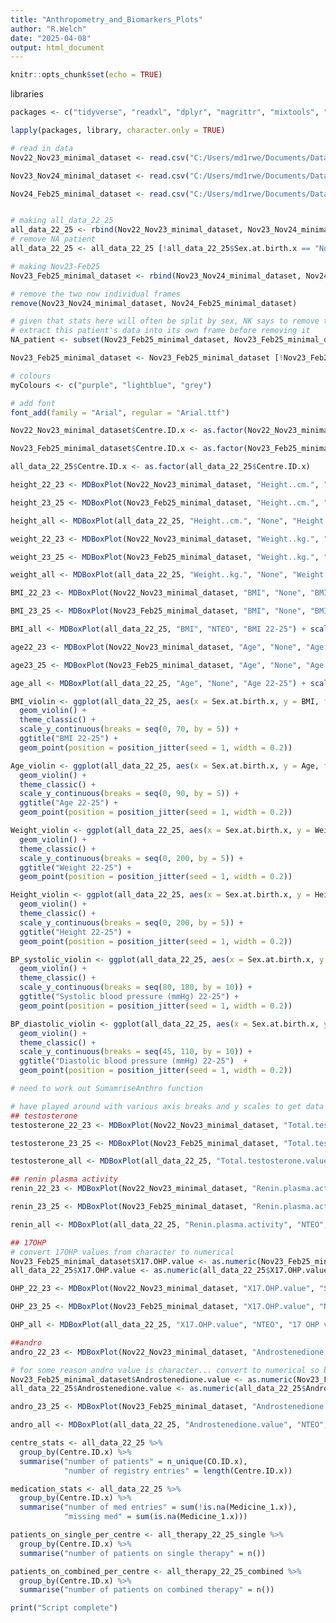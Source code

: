 ```yaml
---
title: "Anthropometry_and_Biomarkers_Plots"
author: "R.Welch"
date: "2025-04-08"
output: html_document
---
```


```r
knitr::opts_chunk$set(echo = TRUE)
```

libraries
```r
packages <- c("tidyverse", "readxl", "dplyr", "magrittr", "mixtools", "emmeans", "readr","data.table", "lubridate", "ggplot2", "skimr", "ggstatsplot","summarytools", "knitr", "here", "ggthemes", "Amelia", "tidyr", "naniar", "stringr", "janitor", "ggbreak", "patchwork", "plotrix", "viridis", "hrbrthemes", "showtext")

lapply(packages, library, character.only = TRUE)
```

```r
# read in data
Nov22_Nov23_minimal_dataset <- read.csv("C:/Users/md1rwe/Documents/Data extractions from I-CAH/Feb 2025/SDM_stats/data/Nov22-Nov23.csv", header=T, na.strings= c("", "NA"))

Nov23_Nov24_minimal_dataset <- read.csv("C:/Users/md1rwe/Documents/Data extractions from I-CAH/Feb 2025/SDM_stats/data/Nov23-Nov24.csv", header=T, na.strings= c("", "NA"))

Nov24_Feb25_minimal_dataset <- read.csv("C:/Users/md1rwe/Documents/Data extractions from I-CAH/Feb 2025/SDM_stats/data/Feb25-Nov24.csv", header=T, na.strings= c("", "NA"))


# making all_data_22_25
all_data_22_25 <- rbind(Nov22_Nov23_minimal_dataset, Nov23_Nov24_minimal_dataset, Nov24_Feb25_minimal_dataset)
# remove NA patient
all_data_22_25 <- all_data_22_25 [!all_data_22_25$Sex.at.birth.x == "Not Assigned",]

# making Nov23-Feb25
Nov23_Feb25_minimal_dataset <- rbind(Nov23_Nov24_minimal_dataset, Nov24_Feb25_minimal_dataset)

# remove the two now individual frames
remove(Nov23_Nov24_minimal_dataset, Nov24_Feb25_minimal_dataset)

# given that stats here will often be split by sex, NK says to remove the single 'Not Assigned' (add note of this patient's data) to make plots easier to read. They're in the Nov23-Feb25 dataframe
# extract this patient's data into its own frame before removing it
NA_patient <- subset(Nov23_Feb25_minimal_dataset, Nov23_Feb25_minimal_dataset$Sex.at.birth.x == "Not Assigned")

Nov23_Feb25_minimal_dataset <- Nov23_Feb25_minimal_dataset [!Nov23_Feb25_minimal_dataset$Sex.at.birth.x == "Not Assigned",]

# colours
myColours <- c("purple", "lightblue", "grey")

# add font
font_add(family = "Arial", regular = "Arial.ttf")

Nov22_Nov23_minimal_dataset$Centre.ID.x <- as.factor(Nov22_Nov23_minimal_dataset$Centre.ID.x)

Nov23_Feb25_minimal_dataset$Centre.ID.x <- as.factor(Nov23_Feb25_minimal_dataset$Centre.ID.x)

all_data_22_25$Centre.ID.x <- as.factor(all_data_22_25$Centre.ID.x)
```


```r
height_22_23 <- MDBoxPlot(Nov22_Nov23_minimal_dataset, "Height..cm.", "NTEO", "Height 22-23") + scale_y_continuous(breaks = seq(140, 200, by = 5))

height_23_25 <- MDBoxPlot(Nov23_Feb25_minimal_dataset, "Height..cm.", "NTEO", "Height 23-25") + scale_y_continuous(breaks = seq(140, 200, by = 5))

height_all <- MDBoxPlot(all_data_22_25, "Height..cm.", "None", "Height 22-25")

weight_22_23 <- MDBoxPlot(Nov22_Nov23_minimal_dataset, "Weight..kg.", "NTEO", "Weight 22-23")

weight_23_25 <- MDBoxPlot(Nov23_Feb25_minimal_dataset, "Weight..kg.", "NTEO", "Weight 23-25")

weight_all <- MDBoxPlot(all_data_22_25, "Weight..kg.", "None", "Weight 22-25")

BMI_22_23 <- MDBoxPlot(Nov22_Nov23_minimal_dataset, "BMI", "None", "BMI 22-23")

BMI_23_25 <- MDBoxPlot(Nov23_Feb25_minimal_dataset, "BMI", "None", "BMI 23-25") + scale_y_continuous(breaks = seq(0, 70, by = 5))

BMI_all <- MDBoxPlot(all_data_22_25, "BMI", "NTEO", "BMI 22-25") + scale_y_continuous(breaks = seq(0, 70, by = 5))

age22_23 <- MDBoxPlot(Nov22_Nov23_minimal_dataset, "Age", "None", "Age 22-23") + scale_y_continuous(breaks = seq(0, 90, by = 5))

age23_25 <- MDBoxPlot(Nov23_Feb25_minimal_dataset, "Age", "None", "Age 23-25") + scale_y_continuous(breaks = seq(0, 90, by = 5))

age_all <- MDBoxPlot(all_data_22_25, "Age", "None", "Age 22-25") + scale_y_continuous(breaks = seq(0, 90, by = 5))
```

```r
BMI_violin <- ggplot(all_data_22_25, aes(x = Sex.at.birth.x, y = BMI, fill = Sex.at.birth.x)) +
  geom_violin() +
  theme_classic() +
  scale_y_continuous(breaks = seq(0, 70, by = 5)) +
  ggtitle("BMI 22-25") +
  geom_point(position = position_jitter(seed = 1, width = 0.2))

Age_violin <- ggplot(all_data_22_25, aes(x = Sex.at.birth.x, y = Age, fill = Sex.at.birth.x)) +
  geom_violin() +
  theme_classic() +
  scale_y_continuous(breaks = seq(0, 90, by = 5)) +
  ggtitle("Age 22-25") +
  geom_point(position = position_jitter(seed = 1, width = 0.2))

Weight_violin <- ggplot(all_data_22_25, aes(x = Sex.at.birth.x, y = Weight..kg., fill = Sex.at.birth.x)) +
  geom_violin() +
  theme_classic() +
  scale_y_continuous(breaks = seq(0, 200, by = 5)) +
  ggtitle("Weight 22-25") +
  geom_point(position = position_jitter(seed = 1, width = 0.2))

Height_violin <- ggplot(all_data_22_25, aes(x = Sex.at.birth.x, y = Height..cm., fill = Sex.at.birth.x)) +
  geom_violin() +
  theme_classic() +
  scale_y_continuous(breaks = seq(0, 200, by = 5)) +
  ggtitle("Height 22-25") +
  geom_point(position = position_jitter(seed = 1, width = 0.2))

BP_systolic_violin <- ggplot(all_data_22_25, aes(x = Sex.at.birth.x, y = Systolic.Blood.Pressure, fill = Sex.at.birth.x)) +
  geom_violin() +
  theme_classic() +
  scale_y_continuous(breaks = seq(80, 180, by = 10)) +
  ggtitle("Systolic blood pressure (mmHg) 22-25") +
  geom_point(position = position_jitter(seed = 1, width = 0.2))

BP_diastolic_violin <- ggplot(all_data_22_25, aes(x = Sex.at.birth.x, y = Diastolic.Blood.Pressure, fill = Sex.at.birth.x)) +
  geom_violin() +
  theme_classic() +
  scale_y_continuous(breaks = seq(45, 110, by = 10)) +
  ggtitle("Diastolic blood pressure (mmHg) 22-25")  +
  geom_point(position = position_jitter(seed = 1, width = 0.2))
```

```r
# need to work out SumamriseAnthro function


```

```r
# have played around with various axis breaks and y scales to get data to look as clear as possible...
## testosterone
testosterone_22_23 <- MDBoxPlot(Nov22_Nov23_minimal_dataset, "Total.testosterone.value", "NTEO", "Testosterone 22-23")  + scale_y_continuous(breaks = seq(0, 30, by = 2.5))

testosterone_23_25 <- MDBoxPlot(Nov23_Feb25_minimal_dataset, "Total.testosterone.value", "NTEO", "Testosterone 23-25") + scale_y_continuous(breaks = seq(0, 30, by = 2.5)) + scale_y_break(c(16, 20), scale = 0.25)

testosterone_all <- MDBoxPlot(all_data_22_25, "Total.testosterone.value", "NTEO", "Testosterone 22-25") + scale_y_continuous(breaks = seq(0, 30, by = 2.5))

## renin plasma activity
renin_22_23 <- MDBoxPlot(Nov22_Nov23_minimal_dataset, "Renin.plasma.activity", "SBS", "Renin plasma activiy 22-23") + scale_y_continuous(breaks = seq(0, 30, by = 5))

renin_23_25 <- MDBoxPlot(Nov23_Feb25_minimal_dataset, "Renin.plasma.activity", "SBS", "Renin plasma activiy 23-25")

renin_all <- MDBoxPlot(all_data_22_25, "Renin.plasma.activity", "NTEO", "Renin plasma activiy 22-25") + scale_y_break(c(35, 65), scale = 0.25) + scale_y_continuous(breaks = seq(0, 90, by = 5))

## 17OHP
# convert 17OHP values from character to numerical
Nov23_Feb25_minimal_dataset$X17.OHP.value <- as.numeric(Nov23_Feb25_minimal_dataset$X17.OHP.value)
all_data_22_25$X17.OHP.value <- as.numeric(all_data_22_25$X17.OHP.value)

OHP_22_23 <- MDBoxPlot(Nov22_Nov23_minimal_dataset, "X17.OHP.value", "SBS", "17 OHP values 22-23") + scale_y_break(c(50, 80), scale = 0.25)

OHP_23_25 <- MDBoxPlot(Nov23_Feb25_minimal_dataset, "X17.OHP.value", "NTEO", "17 OHP values 23-25") + scale_y_break(c(170, 300), scale = 0.25) + scale_y_continuous(breaks = seq(0, 1250, by = 10))

OHP_all <- MDBoxPlot(all_data_22_25, "X17.OHP.value", "NTEO", "17 OHP values 22-25") + scale_y_continuous(trans = "log10")  + geom_hline(yintercept = 30, colour = "red") + annotate('rect', xmin=-Inf, xmax=Inf, ymin=10, ymax=36, alpha=.5, fill='grey')

##andro
andro_22_23 <- MDBoxPlot(Nov22_Nov23_minimal_dataset, "Androstenedione.value", "SBS", "Andro values 22-23") + scale_y_break(c(16, 34), scale = 0.25) + scale_y_continuous(breaks = seq(0, 34, by = 2))

# for some reason andro value is character... convert to numerical so box plot can be made
Nov23_Feb25_minimal_dataset$Androstenedione.value <- as.numeric(Nov23_Feb25_minimal_dataset$Androstenedione.value)
all_data_22_25$Androstenedione.value <- as.numeric(all_data_22_25$Androstenedione.value)

andro_23_25 <- MDBoxPlot(Nov23_Feb25_minimal_dataset, "Androstenedione.value", "SBS", "Andro values 23_25") + scale_y_break(c(25, 130), scale = 0.25) + scale_y_continuous(breaks = seq(0, 130, by = 2.5))

andro_all <- MDBoxPlot(all_data_22_25, "Androstenedione.value", "NTEO", "Andro values 22-25") + scale_y_break(c(25, 130), scale = 0.25) + scale_y_continuous(breaks = seq(0, 130, by = 2)) + geom_hline(yintercept = 8, colour = "red")
```

```r
centre_stats <- all_data_22_25 %>%
  group_by(Centre.ID.x) %>%
  summarise("number of patients" = n_unique(CO.ID.x),
            "number of registry entries" = length(Centre.ID.x))

medication_stats <- all_data_22_25 %>%
  group_by(Centre.ID.x) %>%
  summarise("number of med entries" = sum(!is.na(Medicine_1.x)),
            "missing med" = sum(is.na(Medicine_1.x)))

patients_on_single_per_centre <- all_therapy_22_25_single %>%
  group_by(Centre.ID.x) %>%
  summarise("number of patients on single therapy" = n())

patients_on_combined_per_centre <- all_therapy_22_25_combined %>%
  group_by(Centre.ID.x) %>%
  summarise("number of patients on combined therapy" = n())
```

```r
print("Script complete")
```











